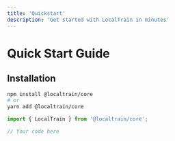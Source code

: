```yaml
---
title: 'Quickstart'
description: 'Get started with LocalTrain in minutes'
---
```


# Quick Start Guide

## Installation

```bash
npm install @localtrain/core
# or
yarn add @localtrain/core
```

```typescript
import { LocalTrain } from '@localtrain/core';

// Your code here
```
